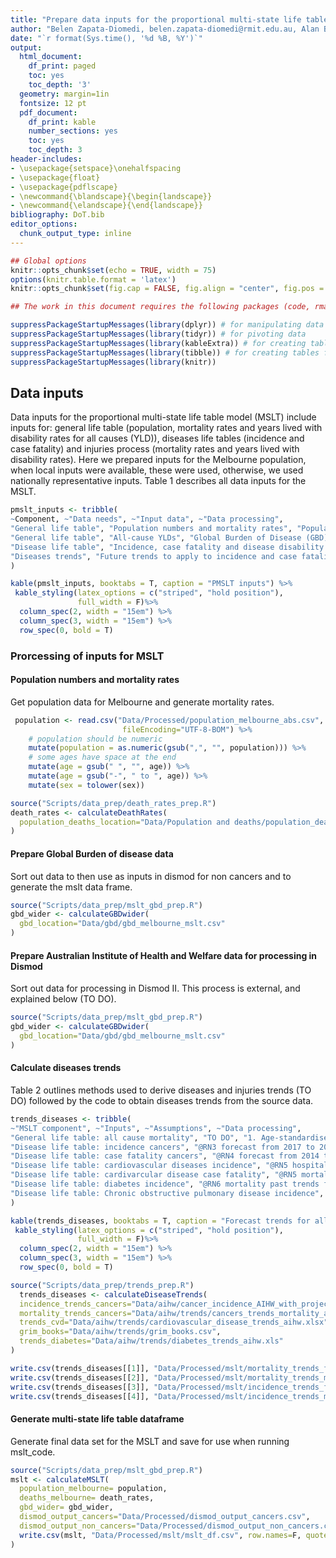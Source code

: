 ```yaml
---
title: "Prepare data inputs for the proportional multi-state life table model"
author: "Belen Zapata-Diomedi, belen.zapata-diomedi@rmit.edu.au, Alan Both, a.both@rmit.edu.au"
date: "`r format(Sys.time(), '%d %B, %Y')`"
output:
  html_document:
    df_print: paged
    toc: yes
    toc_depth: '3'
  geometry: margin=1in
  fontsize: 12 pt
  pdf_document:
    df_print: kable
    number_sections: yes
    toc: yes
    toc_depth: 3
header-includes:
- \usepackage{setspace}\onehalfspacing
- \usepackage{float}
- \usepackage{pdflscape}
- \newcommand{\blandscape}{\begin{landscape}}
- \newcommand{\elandscape}{\end{landscape}}
bibliography: DoT.bib
editor_options: 
  chunk_output_type: inline
---
```


```r

## Global options
knitr::opts_chunk$set(echo = TRUE, width = 75)
options(knitr.table.format = 'latex')
knitr::opts_chunk$set(fig.cap = FALSE, fig.align = "center", fig.pos = "H", fig.scap = TRUE) 

## The work in this document requires the following packages (code, rmarkdown and citing packages):

suppressPackageStartupMessages(library(dplyr)) # for manipulating data
suppressPackageStartupMessages(library(tidyr)) # for pivoting data
suppressPackageStartupMessages(library(kableExtra)) # for creating tables for presentation
suppressPackageStartupMessages(library(tibble)) # for creating tables for presentation
suppressPackageStartupMessages(library(knitr))


```

\newpage

## Data inputs

Data inputs for the proportional multi-state life table model (MSLT) include inputs for: general life table (population, mortality rates and years lived with disability rates for all causes (YLD)), diseases life tables (incidence and case fatality) and injuries process (mortality rates and years lived with disability rates). Here we prepared inputs for the Melbourne population, when local inputs were available, these were used, otherwise, we used nationally representative inputs. Table 1 describes all data inputs for the MSLT.

```r

pmslt_inputs <- tribble(
~Component, ~"Data needs", ~"Input data", ~"Data processing",
"General life table", "Population numbers and mortality rates", "Population Greater Melbourne (@RN2) by 5-year age groups and sex and death rates by single year of age and sex (@RN1)", "Mortality rates were averaged over three years (2016-2018)", 
"General life table", "All-cause YLDs", "Global Burden of Disease (GBD) study by 5-year age groups and sex (@RN8)", "GBD data is in five-year age groups, interpolation to derive one-year age groups", 
"Disease life table", "Incidence, case fatality and disease disability weights", "Incidence and case fatality were derived using DISMOD II  and disability weights were derived from disease specific YLDs (@RN8) and Prevalence (@RN8)", "Table 2 outlines DISMOD II data processing and data inputs. Disability weights were calculated by dividing disease specific YLDs by prevalence and adjusted by all cause YLDs",
"Diseases trends", "Future trends to apply to incidence and case fatality", "Trends cancers: incidence (@RN3), mortality (@RN4). Trends for cardiovascular diseases, diabetes and chronic obstructive pulmonary disease were not avaiable. These were derived from past data (@RN5, @RN6, @RN7)", "Explained in sections Trends"
)

kable(pmslt_inputs, booktabs = T, caption = "PMSLT inputs") %>%
 kable_styling(latex_options = c("striped", "hold position"),
               full_width = F)%>%
  column_spec(2, width = "15em") %>%
  column_spec(3, width = "15em") %>%
  row_spec(0, bold = T)
```


### Prorcessing of inputs for MSLT

#### Population numbers and mortality rates

Get population data for Melbourne and generate mortality rates.

```r
 population <- read.csv("Data/Processed/population_melbourne_abs.csv", as.is=T,
                         fileEncoding="UTF-8-BOM") %>%
    # population should be numeric
    mutate(population = as.numeric(gsub(",", "", population))) %>%
    # some ages have space at the end
    mutate(age = gsub(" ", "", age)) %>%
    mutate(age = gsub("-", " to ", age)) %>%
    mutate(sex = tolower(sex))

source("Scripts/data_prep/death_rates_prep.R")
death_rates <- calculateDeathRates(
  population_deaths_location="Data/Population and deaths/population_deaths.csv"
)
```

#### Prepare Global Burden of disease data

Sort out data to then use as inputs in dismod for non cancers and to generate the mslt data frame. 

```r
source("Scripts/data_prep/mslt_gbd_prep.R")
gbd_wider <- calculateGBDwider(
  gbd_location="Data/gbd/gbd_melbourne_mslt.csv"
)
```

#### Prepare Australian Institute of Health and Welfare data for processing in Dismod 

Sort out data for processing in Dismod II. This process is external, and explained below (TO DO).

```r
source("Scripts/data_prep/mslt_gbd_prep.R")
gbd_wider <- calculateGBDwider(
  gbd_location="Data/gbd/gbd_melbourne_mslt.csv"
)
```

#### Calculate diseases trends 

Table 2 outlines methods used to derive diseases and injuries trends (TO DO) followed by the code to obtain diseases trends from the source data. 

```r

trends_diseases <- tribble(
~"MSLT component", ~"Inputs", ~"Assumptions", ~"Data processing",
"General life table: all cause mortality", "TO DO", "1. Age-standardised trends by sex applied to all groups, and 2. Number of years trends applied into the future equivalent to the original trends forecast (e.g. if from 2017 to 2020, then trends were applied for 3 years and then stabilised", "TO DO", 
"Disease life table: incidence cancers", "@RN3 forecast from 2017 to 2020", "Same above", "We derive an annual trend as the log difference between the age standardised rate in 2020 and 2017 divided by the diffence in years",
"Disease life table: case fatality cancers", "@RN4 forecast from 2014 to 2024 for mortality", "Same above", "Same above",
"Disease life table: cardiovascular diseases incidence", "@RN5 hospitallization past trends (actual data) from years 2001 to 2018", "Same above and forecast trends were applied to ischemic heart disease and stroke", "Future Age standardised rates (ASR) were frist derived from ASR from past trends by sex using linear regression for predominately increasing trends and log-linear regression for decreasing trends. Trends were estimated up to year 2023. Annual trends were derived as above (ln(ASR2023/ASR2018)/years)", 
"Disease life table: cardivarcular disease case fatality", "@RN5 mortality past trends (actual data) from years 2001 to 2018", "Same above and forecast trends were applied to ischemic heart disease and stroke", "Future Age standardised rates (ASR) were frist derived from ASR from past trends by sex using linear regression for predominately increasing trends and log-linear regression for decreasing trends. Trends were estimated up to year 2023. Annual trends were derived as above (ln(ASR2023/ASR2018)/years)",
"Disease life table: diabetes incidence", "@RN6 mortality past trends from years 1997 to 2023 for diabetes as the underlying or associated cause of death", "Same as above and trends only applied to incidence", "Same as above with forecast up to year 2023", 
"Disease life table: Chronic obstructive pulmonary disease incidence", "@RN7 mortality past trends from year 2005 to 2018", "Same as above", "Same as above"
)

kable(trends_diseases, booktabs = T, caption = "Forecast trends for all-cause mortality, diseases and injuries") %>%
 kable_styling(latex_options = c("striped", "hold position"),
               full_width = F)%>%
  column_spec(2, width = "15em") %>%
  column_spec(3, width = "15em") %>%
  row_spec(0, bold = T)
```

```r

source("Scripts/data_prep/trends_prep.R")
  trends_diseases <- calculateDiseaseTrends(
  incidence_trends_cancers="Data/aihw/cancer_incidence_AIHW_with_projections.xlsx",
  mortality_trends_cancers="Data/aihw/trends/cancers_trends_mortality_aihw.xls",
  trends_cvd="Data/aihw/trends/cardiovascular_disease_trends_aihw.xlsx",
  grim_books="Data/aihw/trends/grim_books.csv",
  trends_diabetes="Data/aihw/trends/diabetes_trends_aihw.xls"
)

write.csv(trends_diseases[[1]], "Data/Processed/mslt/mortality_trends_f.csv", row.names=F, quote=T)
write.csv(trends_diseases[[2]], "Data/Processed/mslt/mortality_trends_m.csv", row.names=F, quote=T)
write.csv(trends_diseases[[3]], "Data/Processed/mslt/incidence_trends_f.csv", row.names=F, quote=T)
write.csv(trends_diseases[[4]], "Data/Processed/mslt/incidence_trends_m.csv", row.names=F, quote=T)

```
#### Generate multi-state life table dataframe

Generate final data set for the MSLT and save for use when running mslt_code.

```r
source("Scripts/data_prep/mslt_gbd_prep.R")
mslt <- calculateMSLT(
  population_melbourne= population,
  deaths_melbourne= death_rates,
  gbd_wider= gbd_wider,
  dismod_output_cancers="Data/Processed/dismod_output_cancers.csv",
  dismod_output_non_cancers="Data/Processed/dismod_output_non_cancers.csv"
  write.csv(mslt, "Data/Processed/mslt/mslt_df.csv", row.names=F, quote=T)
)
```